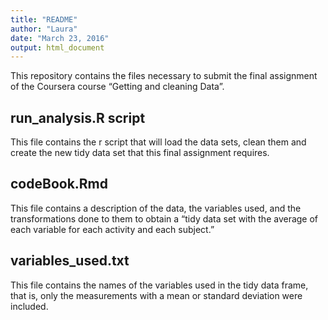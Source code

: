 ```yaml
---
title: "README"
author: "Laura"
date: "March 23, 2016"
output: html_document
---
```


This repository contains the files necessary to submit the final assignment of the Coursera course "Getting and cleaning Data".


## run_analysis.R script
This file contains the r script that will load the data sets, clean them and create the new tidy data set that this final assignment requires.

## codeBook.Rmd
This file contains a description of the data, the variables used, and the transformations done to them to obtain a 
"tidy data set with the average of each variable for each activity and each subject."

## variables_used.txt
This file contains the names of the variables used in the tidy data frame, that is, only the measurements with a mean or standard deviation were included.
